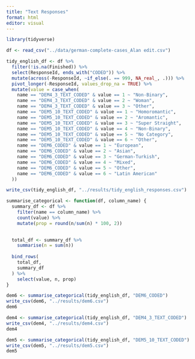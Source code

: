 ```yaml
---
title: "Text Responses"
format: html
editor: visual
---
```


```r
library(tidyverse)
```

```r
df <- read_csv("../data/german-complete-cases_Alan edit.csv")
```

```r
tidy_english_df <- df %>% 
  filter(!is.na(Finished)) %>% 
  select(ResponseId, ends_with("CODED")) %>% 
  mutate(across(-ResponseId, ~if_else(. == 999, NA_real_, .))) %>% 
  pivot_longer(-ResponseId, values_drop_na = TRUE) %>% 
  mutate(value = case_when(
    name == "DEM4_3_TEXT_CODED" & value == 1 ~ "Non-Binary",
    name == "DEM4_3_TEXT_CODED" & value == 2 ~ "Woman",
    name == "DEM4_3_TEXT_CODED" & value == 3 ~ "Other",
    name == "DEM5_10_TEXT_CODED" & value == 1 ~ "Homoromantic",
    name == "DEM5_10_TEXT_CODED" & value == 2 ~ "Aromantic",
    name == "DEM5_10_TEXT_CODED" & value == 3 ~ "Super Straight",
    name == "DEM5_10_TEXT_CODED" & value == 4 ~ "Non-Binary",
    name == "DEM5_10_TEXT_CODED" & value == 5 ~ "No Category",
    name == "DEM5_10_TEXT_CODED" & value == 6 ~ "Other",
    name == "DEM6_CODED" & value == 1 ~ "European",
    name == "DEM6_CODED" & value == 2 ~ "Asian",
    name == "DEM6_CODED" & value == 3 ~ "German-Turkish",
    name == "DEM6_CODED" & value == 4 ~ "Mixed",
    name == "DEM6_CODED" & value == 5 ~ "Other",
    name == "DEM6_CODED" & value == 6 ~ "Latin American"
  ))
```

```r
write_csv(tidy_english_df, "../results/tidy_english_responses.csv")
```

```r
summarise_categorical <- function(df, column_name) {
  summary_df <- df %>%
    filter(name == column_name) %>% 
    count(value) %>% 
    mutate(prop = round(n/sum(n) * 100, 2))

  
  total_df <- summary_df %>% 
    summarise(n = sum(n))
  
  bind_rows(
    total_df,
    summary_df
  ) %>% 
    select(value, n, prop)
}
```

```r
dem6 <- summarise_categorical(tidy_english_df, "DEM6_CODED")
write_csv(dem6, "../results/dem6.csv")
dem6
```

```r
dem4 <- summarise_categorical(tidy_english_df, "DEM4_3_TEXT_CODED")
write_csv(dem4, "../results/dem4.csv")
dem4
```

```r
dem5 <- summarise_categorical(tidy_english_df, "DEM5_10_TEXT_CODED")
write_csv(dem5, "../results/dem5.csv")
dem5
```
